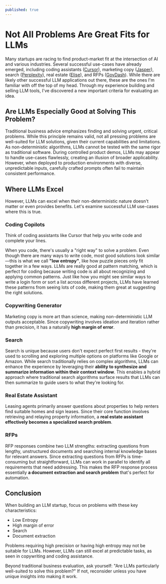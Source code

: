 ```yaml
---
published: true
---
```

# Not All Problems Are Great Fits for LLMs

Many startups are racing to find product-market fit at the intersection of AI
and various industries. Several successful use-cases have already emerged,
including coding assistants ([Cursor](https://cursor.sh)), marketing copy
([Jasper](https://www.jasper.ai)), search
([Perplexity](https://www.perplexity.ai)), real estate
([Elise](https://www.eliseai.com/)), and RFPs ([GovDash](https://govdash.ai)).
While there are likely other successful LLM applications out there, these are
the ones I'm familiar with off the top of my head. Through my experience
building and selling LLM tools, I've discovered a new important criteria for
evaluating an idea.

## Are LLMs Especially Good at Solving This Problem?

Traditional business advice emphasizes finding and solving urgent, critical
problems. While this principle remains valid, not all pressing problems are
well-suited for LLM solutions, given their current capabilities and limitations.
As non-deterministic algorithms, LLMs cannot be tested with the same rigor as
traditional software. During controlled product demos, LLMs may appear to handle
use-cases flawlessly, creating an illusion of broader applicability. However,
when deployed to production environments with diverse, unpredictable inputs,
carefully crafted prompts often fail to maintain consistent performance.

## Where LLMs Excel

However, LLMs can excel when their non-deterministic nature doesn't matter or
even provides benefits. Let's examine successful LLM use-cases where this is
true.

### Coding Copilots

Think of coding assistants like Cursor that help you write code and complete
your lines.

When you code, there's usually a "right way" to solve a problem. Even though
there are many ways to write code, most good solutions look similar—this is what
we call **"low entropy"**, like how puzzle pieces only fit together in a few
ways. LLMs are really good at pattern matching, which is perfect for coding
because writing code is all about recognizing and applying common patterns. Just
like how you might see similar ways to write a login form or sort a list across
different projects, LLMs have learned these patterns from seeing lots of code,
making them great at suggesting the right solutions.

### Copywriting Generator

Marketing copy is more art than science, making non-deterministic LLM outputs
acceptable. Since copywriting involves ideation and iteration rather than
precision, it has a naturally **high margin of error**.

### Search

Search is unique because users don't expect perfect first results - they're used
to scrolling and exploring multiple options on platforms like Google or Amazon.
While search traditionally relies on complex algorithms, LLMs can enhance the
experience by leveraging their **ability to synthesize and summarize information
within their context window**. This enables a hybrid approach where traditional
search algorithms surface results that LLMs can then summarize to guide users to
what they're looking for.

### Real Estate Assistant

Leasing agents primarily answer questions about properties to help renters find
suitable homes and sign leases. Since their core function involves retrieving
and relaying property information, a **real estate assistant effectively becomes
a specialized search problem**.

### RFPs

RFP responses combine two LLM strengths: extracting questions from lengthy,
unstructured documents and searching internal knowledge bases for relevant
answers. Since extracting questions from RFPs is time-consuming but
straightforward, LLMs can work in parallel to identify all requirements that
need addressing. This makes the RFP response process essentially **a document
extraction and search problem** that's perfect for automation.

## Conclusion

When building an LLM startup, focus on problems with these key characteristics:

 - Low Entropy
 - High margin of error
 - Search
 - Document extraction

Problems requiring high precision or having high entropy may not be suitable for
LLMs. However, LLMs can still excel at predictable tasks, as seen in copywriting
and coding assistance.

Beyond traditional business evaluation, ask yourself: "Are LLMs particularly
well-suited to solve this problem?" If not, reconsider unless you have unique
insights into making it work.
